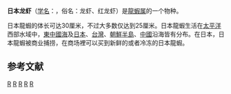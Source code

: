 {{Speciesbox 
| taxon = Panulirus japonicus
| status = DD
| image =PanulirusJaponicus.jpg
| image_caption = 日本龍蝦 ''Panulirus japonicus''
| authority = [[Philipp_Franz_Balthasar_von_Siebold|Von Siebold]], 1824
| status_system = IUCN3.1
| status_ref = <ref name="IUCN">{{Cite iucn | author = T. Y. Chan | title = ''Panulirus japonicus'' | volume = 2011 | page = e.T170006A6704413 | date = 2011 | doi = 10.2305/IUCN.UK.2011-1.RLTS.T170006A6704413.en | access-date = 8 January 2018}}</ref>
}}

'''日本龙虾'''（[[学名|学名]]：{{lang|la|''Panulirus japonicus''}}，俗名：龙虾、红龙虾）是[[龍蝦属|龍蝦属]]的一个物种。

日本龍蝦的体长可达30厘米，不过大多数仅达到25厘米。日本龍蝦生活在[[太平洋|太平洋]]西部水域中，[[東中國海|東中國海]]及[[日本|日本]]、[[台灣|台灣]]、[[朝鮮半島|朝鮮半島]]、[[中國|中國]]沿海皆有分布。在日本，日本龍蝦被商业捕捞，在商场裡可以买到新鲜的或者冷冻的日本龍蝦。
==参考文献==
{{Reflist}}
{{Edible crustaceans}}
{{Authority control}}
{{Taxonbar|from=Q1147579}}
{{lang|ja|}}

[[Category:IUCN红色名录数据缺乏物种|R]]
[[Category:龍蝦屬|R]]
[[Category:食用甲殼類|R]]
[[Category:日本甲殼動物|R]]
[[Category:1824年描述的动物|R]]